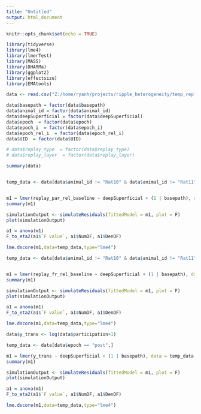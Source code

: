 ```yaml
---
title: "Untitled"
output: html_document
---
```


```r
knitr::opts_chunk$set(echo = TRUE)
```

```r

library(tidyverse)
library(lme4)
library(lmerTest)
library(MASS)
library(DHARMa)
library(ggplot2)
library(effectsize)
library(EMAtools)

```

```r

data <- read.csv("Z:/home/ryanh/projects/ripple_heterogeneity/temp_replay_participation_df.csv")

data$basepath = factor(data$basepath)
data$animal_id = factor(data$animal_id)
data$deepSuperficial = factor(data$deepSuperficial)
data$epoch  = factor(data$epoch)
data$epoch_i  = factor(data$epoch_i)
data$epoch_rel_i  = factor(data$epoch_rel_i)
data$UID  = factor(data$UID)

# data$replay_type  = factor(data$replay_type)
# data$replay_layer  = factor(data$replay_layer)

summary(data)
```

```r


```


```r
temp_data <- data[data$animal_id != "Rat10" & data$animal_id != "Rat11" & data$animal_id != "Rat08",]


m1 = lmer(replay_par_rel_baseline ~ deepSuperficial + (1 | basepath), data = temp_data,REML=FALSE)
summary(m1)

simulationOutput <- simulateResiduals(fittedModel = m1, plot = F)
plot(simulationOutput)

a1 = anova(m1)
F_to_eta2(a1$`F value`, a1$NumDF, a1$DenDF)

lme.dscore(m1,data=temp_data,type="lme4")

```

```r
temp_data <- data[data$animal_id != "Rat10" & data$animal_id != "Rat11" & data$animal_id != "Rat08",]


m1 = lmer(replay_fr_rel_baseline ~ deepSuperficial + (1 | basepath), data = temp_data,REML=FALSE)
summary(m1)

simulationOutput <- simulateResiduals(fittedModel = m1, plot = F)
plot(simulationOutput)

a1 = anova(m1)
F_to_eta2(a1$`F value`, a1$NumDF, a1$DenDF)

lme.dscore(m1,data=temp_data,type="lme4")


```

```r
data$y_trans <- log(data$participation+1)

temp_data <- data[data$epoch == "post",]

m1 = lmer(y_trans ~ deepSuperficial + (1 | basepath), data = temp_data,REML=FALSE)
summary(m1)

simulationOutput <- simulateResiduals(fittedModel = m1, plot = F)
plot(simulationOutput)

a1 = anova(m1)
F_to_eta2(a1$`F value`, a1$NumDF, a1$DenDF)

lme.dscore(m1,data=temp_data,type="lme4")

```